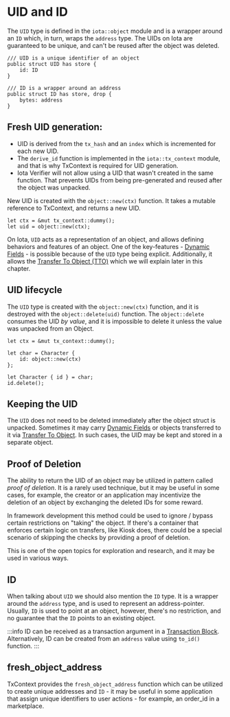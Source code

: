 # UID and ID

The `UID` type is defined in the `iota::object` module and is a wrapper around an `ID` which, in
turn, wraps the `address` type. The UIDs on Iota are guaranteed to be unique, and can't be reused
after the object was deleted.

```move
/// UID is a unique identifier of an object
public struct UID has store {
    id: ID
}

/// ID is a wrapper around an address
public struct ID has store, drop {
    bytes: address
}
```


## Fresh UID generation:

- UID is derived from the `tx_hash` and an `index` which is incremented for each new UID.
- The `derive_id` function is implemented in the `iota::tx_context` module, and that is why TxContext
  is required for UID generation.
- Iota Verifier will not allow using a UID that wasn't created in the same function. That prevents
  UIDs from being pre-generated and reused after the object was unpacked.

New UID is created with the `object::new(ctx)` function. It takes a mutable reference to TxContext,
and returns a new UID.

```move
let ctx = &mut tx_context::dummy();
let uid = object::new(ctx);
```

On Iota, `UID` acts as a representation of an object, and allows defining behaviors and features of
an object. One of the key-features - [Dynamic Fields](./dynamic-fields/dynamic-fields.mdx) - is possible because of the `UID` type
being explicit. Additionally, it allows the [Transfer To Object (TTO)](./transfers/transfer-to-object.mdx) which we will explain later
in this chapter.

## UID lifecycle

The `UID` type is created with the `object::new(ctx)` function, and it is destroyed with the
`object::delete(uid)` function. The `object::delete` consumes the UID _by value_, and it is
impossible to delete it unless the value was unpacked from an Object.

```move
let ctx = &mut tx_context::dummy();

let char = Character {
    id: object::new(ctx)
};

let Character { id } = char;
id.delete();
```

## Keeping the UID

The `UID` does not need to be deleted immediately after the object struct is unpacked. Sometimes it
may carry [Dynamic Fields](./dynamic-fields/dynamic-fields.mdx) or objects transferred to it via
[Transfer To Object](./transfers/transfer-to-object.mdx). In such cases, the UID may be kept and stored in a
separate object.

## Proof of Deletion

The ability to return the UID of an object may be utilized in pattern called _proof of deletion_. It
is a rarely used technique, but it may be useful in some cases, for example, the creator or an
application may incentivize the deletion of an object by exchanging the deleted IDs for some reward.

In framework development this method could be used to ignore / bypass certain restrictions on
"taking" the object. If there's a container that enforces certain logic on transfers, like Kiosk
does, there could be a special scenario of skipping the checks by providing a proof of deletion.

This is one of the open topics for exploration and research, and it may be used in various ways.

## ID

When talking about `UID` we should also mention the `ID` type. It is a wrapper around the `address`
type, and is used to represent an address-pointer. Usually, `ID` is used to point at an object,
however, there's no restriction, and no guarantee that the `ID` points to an existing object.

:::info
ID can be received as a transaction argument in a
[Transaction Block](../transactions/transactions.mdx). Alternatively, ID can be created from
an `address` value using `to_id()` function.
:::


## fresh_object_address

TxContext provides the `fresh_object_address` function which can be utilized to create unique
addresses and `ID` - it may be useful in some application that assign unique identifiers to user
actions - for example, an order_id in a marketplace.
